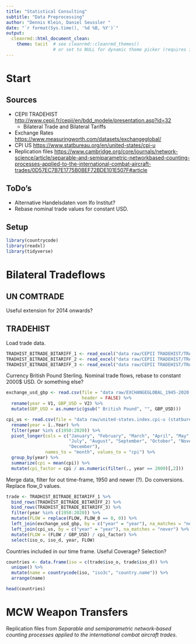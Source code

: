 ```yaml
---
title: "Statistical Consulting"
subtitle: "Data Preprocessing"
author: "Dennis Klein, Daniel Seussler "
date: "`r format(Sys.time(), '%d %B, %Y')`"
output: 
  cleanrmd::html_document_clean:
    theme: tacit  # see cleanrmd::cleanrmd_themes()
                  # or set to NULL for dynamic theme picker (requires internet)
---
```



# Start

## Sources

* CEPII TRADEHIST <http://www.cepii.fr/cepii/en/bdd_modele/presentation.asp?id=32>
    * Bilateral Trade and Bilateral Tariffs
* Exchange Rates <https://www.measuringworth.com/datasets/exchangeglobal/>
* CPI US <https://www.statbureau.org/en/united-states/cpi-u>
* Replication files <https://www.cambridge.org/core/journals/network-science/article/separable-and-semiparametric-networkbased-counting-processes-applied-to-the-international-combat-aircraft-trades/0D57EC7B7E1775B0BEF72BDE101E507F#article>

## ToDo's

* Alternative Handelsdaten vom Ifo Institut?
* Rebase nominal trade values for constant USD.


## Setup

```r
library(countrycode)
library(readxl)
library(tidyverse)
```


# Bilateral Tradeflows

## UN COMTRADE

Useful extension for 2014 onwards?

## TRADEHIST

Load trade data. 

```r
TRADHIST_BITRADE_BITARIFF_1 <- read_excel("data raw/CEPII TRADEHIST/TRADHIST_BITRADE_BITARIFF_1.xlsx")
TRADHIST_BITRADE_BITARIFF_2 <- read_excel("data raw/CEPII TRADEHIST/TRADHIST_BITRADE_BITARIFF_2.xlsx")
TRADHIST_BITRADE_BITARIFF_3 <- read_excel("data raw/CEPII TRADEHIST/TRADHIST_BITRADE_BITARIFF_3.xlsx")
```

Currency British Pound Sterling. Nominal trade flows, rebase to constant 2000$ USD. Or something else?

```r
exchange_usd_gbp <- read.csv(file = "data raw/EXCHANGEGLOBAL_1945-2020.csv", 
                             header = FALSE) %>%
  rename(year = V1, GBP_USD = V2) %>%
  mutate(GBP_USD = as.numeric(gsub(" British Pound", "", GBP_USD)))

cpi_us <- read.csv(file = "data raw/united-states.index.cpi-u (statbureau.org).csv") %>%
  rename(year = ï..Year) %>%
  filter(year %in% c(1950:2020)) %>%
  pivot_longer(cols = c("January", "February", "March", "April", "May", "June",
                        "July", "August", "September", "October", "November",
                        "December"),
               names_to = "month", values_to = "cpi") %>% 
  group_by(year) %>%
  summarize(cpi = mean(cpi)) %>%
  mutate(cpi_factor = cpi / as.numeric(filter(., year == 2000)[,2]))
```

Merge data, filter for out time-frame, 1950 and newer (?). Do conversions. Replace flow_0 values. 

```r
trade <- TRADHIST_BITRADE_BITARIFF_1 %>%
  bind_rows(TRADHIST_BITRADE_BITARIFF_2) %>%
  bind_rows(TRADHIST_BITRADE_BITARIFF_3) %>%
  filter(year %in% c(1950:2020)) %>%
  mutate(FLOW = replace(FLOW, FLOW_0 == 0, 0)) %>%
  left_join(exchange_usd_gbp, by = c("year" = "year"), na_matches = "never") %>%
  left_join(cpi_us, by = c("year" = "year"), na_matches = "never") %>%
  mutate(FLOW = (FLOW / GBP_USD) / cpi_factor) %>% 
  select(iso_o, iso_d, year, FLOW)
```

Countries included in our time frame. Useful Coverage? Selection?

```r
countries <- data.frame(iso = c(trade$iso_o, trade$iso_d)) %>% 
  unique() %>%
  mutate(name = countrycode(iso, "iso3c", "country.name")) %>%
  arrange(name)

head(countries)
```

# MCW Weapon Transfers

Replication files from *Separable and semiparametric network-based counting processes applied to the international combat aircraft trades*.




